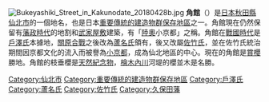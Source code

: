 {{unreferenced|time=2017-03-30T13:16:03+00:00}}
{{Otheruses|subject=仙北市角館地區的觀光地 |other= 秋田縣的自治體|角館町}}
[[File:Bukeyashiki_Street_in_Kakunodate_20180428b.jpg|thumb]]
'''角館'''（{{jpn|j=角館|hg=かくのだて|rm=Kakunodate|f=y}}）是[[日本|日本]][[秋田縣|秋田縣]][[仙北市|仙北市]]的一個地名，也是日本[[重要傳統的建造物群保存地區|重要傳統的建造物群保存地區]]之一。角館現在仍然保留有[[藩政時代|藩政時代]]的地割和[[武家屋敷|武家屋敷]]建築，有「[[陸奧|陸奧]]小京都」之稱。角館在[[戰國時代|戰國時代]]是[[戶澤氏|戶澤氏]]本據地，[[關原合戰|關原合戰]]之後改為[[蘆名氏|蘆名氏]]領有，後又改屬[[佐竹氏|佐竹氏]]，並在佐竹氏統治期間因京都文化的流入而被譽為[[小京都|小京都]]，成為仙北地區的中心。現在的角館是[[賞櫻|賞櫻]]勝地。角館的枝垂櫻是[[天然紀念物|天然紀念物]]，[[檜木內川|檜木內川]]河堤的櫻並木是名勝。

{{coord|39|36|1.83|N|140|33|41.13|E|region:JP-05|display=title}}

[[Category:仙北市|Category:仙北市]]
[[Category:重要傳統的建造物群保存地區|Category:重要傳統的建造物群保存地區]]
[[Category:戶澤氏|Category:戶澤氏]]
[[Category:蘆名氏|Category:蘆名氏]]
[[Category:佐竹氏|Category:佐竹氏]]
[[Category:久保田藩|Category:久保田藩]]
